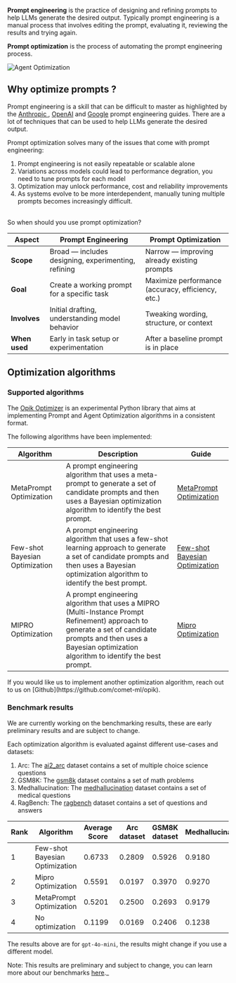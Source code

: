 **Prompt engineering** is the practice of designing and refining prompts to help
LLMs generate the desired output. Typically prompt engineering is a manual process
that involves editing the prompt, evaluating it, reviewing the results and
trying again.

**Prompt optimization** is the process of automating the prompt engineering process.

<Frame>
  <img src="/img/agent_optimization/concept.png" alt="Agent Optimization" />
</Frame>

## Why optimize prompts ?

Prompt engineering is a skill that can be difficult to master as highlighted by
the [Anthropic ](https://docs.anthropic.com/en/docs/build-with-claude/prompt-engineering/overview#how-to-prompt-engineer),
[OpenAI](https://help.openai.com/en/articles/6654000-best-practices-for-prompt-engineering-with-the-openai-api)
and [Google](https://www.kaggle.com/whitepaper-prompt-engineering) prompt
engineering guides. There are a lot of techniques that can be used to help
LLMs generate the desired output.

Prompt optimization solves many of the issues that come with prompt engineering:

1. Prompt engineering is not easily repeatable or scalable alone
2. Variations across models could lead to performance degration, you need to
   tune prompts for each model
3. Optimization may unlock performance, cost and reliability improvements
4. As systems evolve to be more interdependent, manually tuning multiple prompts
   becomes increasingly difficult.

<br />
So when should you use prompt optimization?

| **Aspect**    | **Prompt Engineering**                              | **Prompt Optimization**                           |
| ------------- | --------------------------------------------------- | ------------------------------------------------- |
| **Scope**     | Broad — includes designing, experimenting, refining | Narrow — improving already existing prompts       |
| **Goal**      | Create a working prompt for a specific task         | Maximize performance (accuracy, efficiency, etc.) |
| **Involves**  | Initial drafting, understanding model behavior      | Tweaking wording, structure, or context           |
| **When used** | Early in task setup or experimentation              | After a baseline prompt is in place               |

## Optimization algorithms

### Supported algorithms

The [Opik Optimizer](https://pypi.org/project/opik-optimizer/) is an
experimental Python library that aims at implementing Prompt and Agent
Optimization algorithms in a consistent format.

The following algorithms have been implemented:

| **Algorithm**                  | **Description**                                                                                                                                                                                                  | **Guide**                                                                        |
| ------------------------------ | ---------------------------------------------------------------------------------------------------------------------------------------------------------------------------------------------------------------- | -------------------------------------------------------------------------------- |
| MetaPrompt Optimization        | A prompt engineering algorithm that uses a meta-prompt to generate a set of candidate prompts and then uses a Bayesian optimization algorithm to identify the best prompt.                                       | [MetaPrompt Optimization](/agent_optimization/metaprompt_optimizer)              |
| Few-shot Bayesian Optimization | A prompt engineering algorithm that uses a few-shot learning approach to generate a set of candidate prompts and then uses a Bayesian optimization algorithm to identify the best prompt.                        | [Few-shot Bayesian Optimization](/agent_optimization/fewshot_bayesian_optimizer) |
| MIPRO Optimization             | A prompt engineering algorithm that uses a MIPRO (Multi-Instance Prompt Refinement) approach to generate a set of candidate prompts and then uses a Bayesian optimization algorithm to identify the best prompt. | [Mipro Optimization](/agent_optimization/mipro_optimizer)                        |

<Tip>
  If you would like us to implement another optimization algorithm, reach out to us on
  [Github](https://github.com/comet-ml/opik).
</Tip>

### Benchmark results

<Warning>
  We are currently working on the benchmarking results, these are early preliminary results and are subject to change.
</Warning>

Each optimization algorithm is evaluated against different use-cases and datasets:

1. Arc: The [ai2_arc](https://huggingface.co/datasets/allenai/ai2_arc) dataset contains a set of multiple choice science questions
2. GSM8K: The [gsm8k](https://huggingface.co/datasets/gsm8k) dataset contains a set of math problems
3. Medhallucination: The [medhallucination](https://huggingface.co/datasets/medhallucination) dataset contains a set of medical questions
4. RagBench: The [ragbench](https://huggingface.co/datasets/ragbench) dataset contains a set of questions and answers

| Rank | Algorithm                      | Average Score | Arc dataset | GSM8K dataset | Medhallucination | RagBench |
| ---- | ------------------------------ | ------------- | ----------- | ------------- | ---------------- | -------- |
| 1    | Few-shot Bayesian Optimization | 0.6733        | 0.2809      | 0.5926        | 0.9180           | 0.9015   |
| 2    | Mipro Optimization             | 0.5591        | 0.0197      | 0.3970        | 0.9270           | 0.8928   |
| 3    | MetaPrompt Optimization        | 0.5201        | 0.2500      | 0.2693        | 0.9179           | 0.6431   |
| 4    | No optimization                | 0.1199        | 0.0169      | 0.2406        | 0.1238           | 0.0981   |

The results above are for `gpt-4o-mini`, the results might change if you use a different model.

Note: This results are preliminary and subject to change, you can learn more about
our benchmarks [here](https://github.com/comet-ml/opik/blob/main/sdks/opik_optimizer/benchmarks/run_benchmark.py).\_

